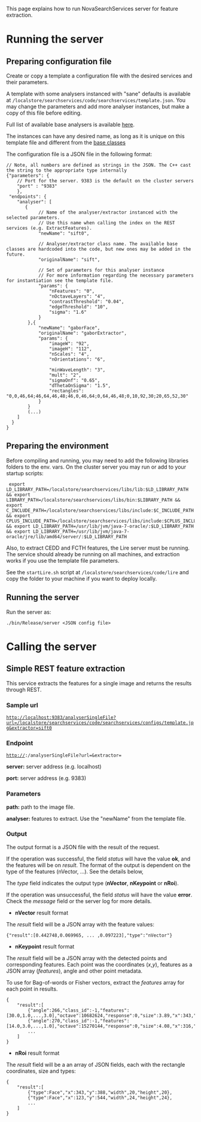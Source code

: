 
This page explains how to run NovaSearchServices server for feature extraction.

= Running the server =


== Preparing configuration file ==


Create or copy a template a configuration file with the desired services and their parameters.

A template with some analysers instanced with "sane" defaults is available at <code>/localstore/searchservices/code/searchservices/template.json</code>.
You may change the parameters and add more analyser instances, but make a copy of this file before editing.

Full list of available base analysers is available [[NovaSearchServices#Analyser|here]].

The instances can have any desired name, as long as it is unique on this template file and different from the [[NovaSearchServices#Analyser|base classes]]

The configuration file is a JSON file in the following format:

<pre>
// Note, all numbers are defined as strings in the JSON. The C++ cast the string to the appropriate type internally
{"parameters": {
    // Port for the server. 9383 is the default on the cluster servers
    "port" : "9383" 
    },
 "endpoints": {
    "analyser": [
       {
            // Name of the analyser/extractor instanced with the selected parameters.
            // Use this name when calling the index on the REST services (e.g. ExtractFeatures).
            "newName": "sift0", 

            // Analyser/extractor class name. The available base classes are hardcoded into the code, but new ones may be added in the future.
            "originalName": "sift",

            // Set of parameters for this analyser instance
            // For more information regarding the necessary parameters for instantiation see the template file.
            "params": { 
                "nFeatures": "0", 
                "nOctaveLayers": "4",
                "contrastThreshold": "0.04",
                "edgeThreshold": "10",
                "sigma": "1.6"
            }
        },{
            "newName": "gaborFace",
            "originalName": "gaborExtractor",
            "params": {
                "imageW": "92",
                "imageH": "112",
                "nScales": "4",
                "nOrientations": "6",

                "minWaveLength": "3",
                "mult": "2",
                "sigmaOnf": "0.65",
                "dThetaOnSigma": "1.5",
                "rectangles": "0,0,46,64;46,64,46,48;46,0,46,64;0,64,46,48;0,10,92,30;20,65,52,30"
            }
        }
        (...)
    ]
  }
}
</pre>

== Preparing the environment ==

Before compiling and running, you may need to add the following libraries folders to the env. vars. On the cluster server you may run or add to your startup scripts:

<pre> export LD_LIBRARY_PATH=/localstore/searchservices/libs/lib:$LD_LIBRARY_PATH && export LIBRARY_PATH=/localstore/searchservices/libs/bin:$LIBRARY_PATH && export C_INCLUDE_PATH=/localstore/searchservices/libs/include:$C_INCLUDE_PATH && export CPLUS_INCLUDE_PATH=/localstore/searchservices/libs/include:$CPLUS_INCLUDE_PATH && export LD_LIBRARY_PATH=/usr/lib/jvm/java-7-oracle/:$LD_LIBRARY_PATH && export LD_LIBRARY_PATH=/usr/lib/jvm/java-7-oracle/jre/lib/amd64/server/:$LD_LIBRARY_PATH </pre>

Also, to extract CEDD and FCTH features, the Lire server must be running. 
The service should already be running on all machines, and extraction works if you use the template file parameters. 

See the <code>startLire.sh</code> script at <code>/localstore/searchservices/code/lire</code> and copy the folder to your machine if you want to deploy locally.

== Running the server ==


Run the server as:

<pre>
./bin/Release/server <JSON config file>
</pre>

= Calling the server =

== Simple REST feature extraction ==

This service extracts the features for a single image and returns the results through REST.

===Sample url===

<code>http://localhost:9383/analyserSingleFile?url=/localstore/searchservices/code/searchservices/configs/template.jpg&extractor=sift0</code>

===Endpoint===

<code>http://<server>:<port>/analyserSingleFile?url=<path>&extractor=<analyser></code>

'''server:''' server address (e.g. localhost)

'''port:''' server address (e.g. 9383)

===Parameters===

'''path:''' path to the image file.

'''analyser:''' features to extract. Use the "newName" from the template file.

===Output===

The output format is a JSON file with the result of the request.

If the operation was successful, the field ''status'' will have the value '''ok''', and the features will be on ''result''. 
The format of the output is dependent on the type of the features (nVector, ...). 
See the details below,

The ''type'' field indicates the output type ('''nVector''', '''nKeypoint''' or '''nRoi''').

If the operation was unsuccessful, the field ''status'' will have the value '''error'''. 
Check the ''message'' field or the server log for more details.

* '''nVector''' result format

The ''result'' field will be a JSON array with the feature values: 

<pre>
{"result":[0.442748,0.069965, ... ,0.097223],"type":"nVector"}
</pre>

* '''nKeypoint''' result format

The ''result'' field will be a JSON array with the detected points and corresponding features.
Each point was the coordinates (''x'',''y''), features as a JSON array (''features''), angle and other point metadata.

To use for Bag-of-words or Fisher vectors, extract the ''features'' array for each point in results.

<pre>
{
    "result":[
        {"angle":266,"class_id":-1,"features":[30.0,1.0,...,3.0],"octave":10682624,"response":0,"size":3.89,"x":343,"y":388},
        {"angle":270,"class_id":-1,"features":[14.0,3.0,...,1.0],"octave":15270144,"response":0,"size":4.08,"x":316,"y":389}
        ...
    ]
}
</pre>

* '''nRoi''' result format

The ''result'' field will be a an array of JSON fields, each with the rectangle coordinates, size and types: 

<pre>
{
    "result":[
        {"type":Face","x":343,"y":388,"width",20,"height",20},
        {"type":Face","x":123,"y":544,"width",24,"height",24},
        ...
    ]
}
</pre>